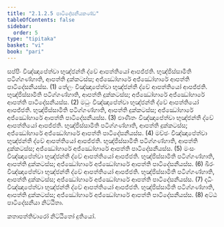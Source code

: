 ```yaml
---
title: "2.1.2.5 පාටිදේසනීයකණ්ඩ"
tableOfContents: false
sidebar:
  order: 5
type: "tipitaka"
basket: "vi"
book: "pari"
---
```



<DynamicBreadcrumb />

<Division number="240" book="pari">

<Paragraph number="982" book="pari">
සප්පිං විඤ්ඤාපේත්වා භුඤ්ජන්තී ද්වේ ආපත්තියෝ ආපජ්ජති. භුඤ්ජිස්සාමීති පටිග්ගණ්හාති, ආපත්ති දුක්කටස්ස; අජ්ඣෝහාරේ අජ්ඣෝහාරේ ආපත්ති පාටිදේසනීයස්ස. (1)
</Paragraph>

<Paragraph number="983" book="pari">
තේලං විඤ්ඤාපේත්වා භුඤ්ජන්තී ද්වේ ආපත්තියෝ ආපජ්ජති. භුඤ්ජිස්සාමීති පටිග්ගණ්හාති, ආපත්ති දුක්කටස්ස; අජ්ඣෝහාරේ අජ්ඣෝහාරේ ආපත්ති පාටිදේසනීයස්ස. (2)
</Paragraph>

<Paragraph number="984" book="pari">
මධුං විඤ්ඤාපේත්වා භුඤ්ජන්තී ද්වේ ආපත්තියෝ ආපජ්ජති. භුඤ්ජිස්සාමීති පටිග්ගණ්හාති, ආපත්ති දුක්කටස්ස; අජ්ඣෝහාරේ අජ්ඣෝහාරේ ආපත්ති පාටිදේසනීයස්ස. (3)
</Paragraph>

<Paragraph number="985" book="pari">
ඵාණිතං විඤ්ඤාපේත්වා භුඤ්ජන්තී ද්වේ ආපත්තියෝ ආපජ්ජති. භුඤ්ජිස්සාමීති පටිග්ගණ්හාති, ආපත්ති දුක්කටස්ස; අජ්ඣෝහාරේ අජ්ඣෝහාරේ ආපත්ති පාටිදේසනීයස්ස. (4)
</Paragraph>

<Paragraph number="986" book="pari">
මච්ඡං විඤ්ඤාපේත්වා භුඤ්ජන්තී ද්වේ ආපත්තියෝ ආපජ්ජති. භුඤ්ජිස්සාමීති පටිග්ගණ්හාති, ආපත්ති දුක්කටස්ස; අජ්ඣෝහාරේ අජ්ඣෝහාරේ ආපත්ති පාටිදේසනීයස්ස. (5)
</Paragraph>

<Paragraph number="987" book="pari">
මංසං විඤ්ඤාපේත්වා භුඤ්ජන්තී ද්වේ ආපත්තියෝ ආපජ්ජති. භුඤ්ජිස්සාමීති පටිග්ගණ්හාති, ආපත්ති දුක්කටස්ස; අජ්ඣෝහාරේ අජ්ඣෝහාරේ ආපත්ති පාටිදේසනීයස්ස. (6)
</Paragraph>

<Paragraph number="988" book="pari">
ඛීරං විඤ්ඤාපේත්වා භුඤ්ජන්තී ද්වේ ආපත්තියෝ ආපජ්ජති. භුඤ්ජිස්සාමීති පටිග්ගණ්හාති, ආපත්ති දුක්කටස්ස; අජ්ඣෝහාරේ අජ්ඣෝහාරේ ආපත්ති පාටිදේසනීයස්ස. (7)
</Paragraph>

<Paragraph number="989" book="pari">
දධිං විඤ්ඤාපේත්වා භුඤ්ජන්තී ද්වේ ආපත්තියෝ ආපජ්ජති. භුඤ්ජිස්සාමීති පටිග්ගණ්හාති, ආපත්ති දුක්කටස්ස; අජ්ඣෝහාරේ අජ්ඣෝහාරේ ආපත්ති පාටිදේසනීයස්ස. (8)

</Paragraph>
</Division>

<Paragraph number="990" type="center" book="pari">
අට්ඨ පාටිදේසනීයා නිට්ඨිතා.

  
කතාපත්තිවාරෝ නිට්ඨිතෝ දුතියෝ.
</Paragraph>